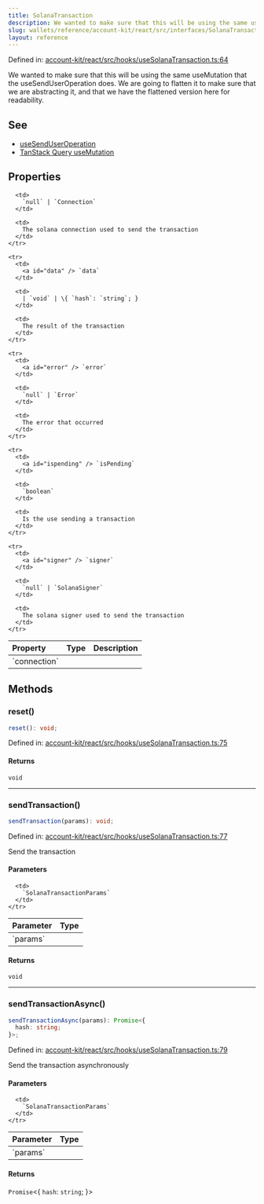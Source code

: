 ```yaml
---
title: SolanaTransaction
description: We wanted to make sure that this will be using the same useMutation that the useSendUserOperation does. We are going to flatten it to make sure that we are abstracting it, and that we have the flattened version here for readability.
slug: wallets/reference/account-kit/react/src/interfaces/SolanaTransaction
layout: reference
---
```


Defined in: [account-kit/react/src/hooks/useSolanaTransaction.ts:64](https://github.com/alchemyplatform/aa-sdk/blob/4987bdd63823427c48ec21401b71fa3cfc2d0675/account-kit/react/src/hooks/useSolanaTransaction.ts#L64)

We wanted to make sure that this will be using the same useMutation that the
useSendUserOperation does.
We are going to flatten it to make sure that we are abstracting it, and that we have
the flattened version here for readability.

## See

- [useSendUserOperation](../functions/useSendUserOperation.mdx)
- [TanStack Query useMutation](https://tanstack.com/query/v5/docs/framework/react/reference/useMutation)

## Properties

<table>
  <thead>
    <tr>
      <th align="left">Property</th>
      <th align="left">Type</th>
      <th align="left">Description</th>
    </tr>
  </thead>

  <tbody>
    <tr>
      <td>
        <a id="connection" /> `connection`
      </td>

      <td>
        `null` | `Connection`
      </td>

      <td>
        The solana connection used to send the transaction
      </td>
    </tr>

    <tr>
      <td>
        <a id="data" /> `data`
      </td>

      <td>
        | `void` | \{ `hash`: `string`; }
      </td>

      <td>
        The result of the transaction
      </td>
    </tr>

    <tr>
      <td>
        <a id="error" /> `error`
      </td>

      <td>
        `null` | `Error`
      </td>

      <td>
        The error that occurred
      </td>
    </tr>

    <tr>
      <td>
        <a id="ispending" /> `isPending`
      </td>

      <td>
        `boolean`
      </td>

      <td>
        Is the use sending a transaction
      </td>
    </tr>

    <tr>
      <td>
        <a id="signer" /> `signer`
      </td>

      <td>
        `null` | `SolanaSigner`
      </td>

      <td>
        The solana signer used to send the transaction
      </td>
    </tr>

  </tbody>
</table>

## Methods

### reset()

```ts
reset(): void;
```

Defined in: [account-kit/react/src/hooks/useSolanaTransaction.ts:75](https://github.com/alchemyplatform/aa-sdk/blob/4987bdd63823427c48ec21401b71fa3cfc2d0675/account-kit/react/src/hooks/useSolanaTransaction.ts#L75)

#### Returns

`void`

---

### sendTransaction()

```ts
sendTransaction(params): void;
```

Defined in: [account-kit/react/src/hooks/useSolanaTransaction.ts:77](https://github.com/alchemyplatform/aa-sdk/blob/4987bdd63823427c48ec21401b71fa3cfc2d0675/account-kit/react/src/hooks/useSolanaTransaction.ts#L77)

Send the transaction

#### Parameters

<table>
  <thead>
    <tr>
      <th align="left">Parameter</th>
      <th align="left">Type</th>
    </tr>
  </thead>

  <tbody>
    <tr>
      <td>
        `params`
      </td>

      <td>
        `SolanaTransactionParams`
      </td>
    </tr>

  </tbody>
</table>

#### Returns

`void`

---

### sendTransactionAsync()

```ts
sendTransactionAsync(params): Promise<{
  hash: string;
}>;
```

Defined in: [account-kit/react/src/hooks/useSolanaTransaction.ts:79](https://github.com/alchemyplatform/aa-sdk/blob/4987bdd63823427c48ec21401b71fa3cfc2d0675/account-kit/react/src/hooks/useSolanaTransaction.ts#L79)

Send the transaction asynchronously

#### Parameters

<table>
  <thead>
    <tr>
      <th align="left">Parameter</th>
      <th align="left">Type</th>
    </tr>
  </thead>

  <tbody>
    <tr>
      <td>
        `params`
      </td>

      <td>
        `SolanaTransactionParams`
      </td>
    </tr>

  </tbody>
</table>

#### Returns

`Promise`\<\{
`hash`: `string`;
}>
